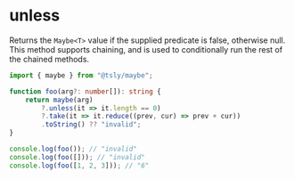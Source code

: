 # unless

Returns the `Maybe<T>` value if the supplied predicate is false, otherwise null. This method supports chaining, and is used to conditionally run the rest of the chained methods.

```ts copy codesandbox=tsly
import { maybe } from "@tsly/maybe";

function foo(arg?: number[]): string {
    return maybe(arg)
        ?.unless(it => it.length == 0)
        ?.take(it => it.reduce((prev, cur) => prev + cur))
        .toString() ?? "invalid";
}

console.log(foo()); // "invalid"
console.log(foo([])); // "invalid"
console.log(foo([1, 2, 3])); // "6"
```
